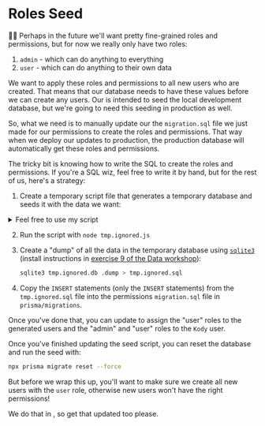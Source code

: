 # Roles Seed

<EpicVideo url="https://www.epicweb.dev/workshops/authentication-strategies-and-implementation/permissions/managing-roles-and-permissions" />

👨‍💼 Perhaps in the future we'll want pretty fine-grained roles and permissions,
but for now we really only have two roles:

1. `admin` - which can do anything to everything
2. `user` - which can do anything to their own data

We want to apply these roles and permissions to all new users who are created.
That means that our database needs to have these values before we can create
any users. Our <InlineFile file="prisma/seed.ts" /> is intended to seed the
local development database, but we're going to need this seeding in production
as well.

So, what we need is to manually update our the `migration.sql` file we just made
for our permissions to create the roles and permissions. That way when we deploy
our updates to production, the production database will automatically get these
roles and permissions.

The tricky bit is knowing how to write the SQL to create the roles and
permissions. If you're a SQL wiz, feel free to write it by hand, but for the
rest of us, here's a strategy:

1. Create a temporary script file that generates a temporary database and seeds
   it with the data we want:

<details>

<summary>Feel free to use my script</summary>

```tsx filename=tmp.ignored.js
import { PrismaClient } from '@prisma/client'
import { execaCommand } from 'execa'

const datasourceUrl = 'file:./tmp.ignored.db'
console.time('🗄️ Created database...')
await execaCommand('npx prisma migrate deploy', {
	stdio: 'inherit',
	env: { DATABASE_URL: datasourceUrl },
})
console.timeEnd('🗄️ Created database...')

const prisma = new PrismaClient({ datasourceUrl })

console.time('🔑 Created permissions...')
const entities = ['user', 'note']
const actions = ['create', 'read', 'update', 'delete']
const accesses = ['own', 'any']
for (const entity of entities) {
	for (const action of actions) {
		for (const access of accesses) {
			await prisma.permission.create({ data: { entity, action, access } })
		}
	}
}
console.timeEnd('🔑 Created permissions...')

console.time('👑 Created roles...')
await prisma.role.create({
	data: {
		name: 'admin',
		permissions: {
			connect: await prisma.permission.findMany({
				select: { id: true },
				where: { access: 'any' },
			}),
		},
	},
})
await prisma.role.create({
	data: {
		name: 'user',
		permissions: {
			connect: await prisma.permission.findMany({
				select: { id: true },
				where: { access: 'own' },
			}),
		},
	},
})
console.timeEnd('👑 Created roles...')

console.log('✅ all done')
```

</details>

2. Run the script with `node tmp.ignored.js`
3. Create a "dump" of all the data in the temporary database using
   [`sqlite3`](https://www.sqlite.org/download.html) (install instructions in
   [exercise 9 of the Data workshop](https://data.epicweb.dev/09)):

   ```sh
   sqlite3 tmp.ignored.db .dump > tmp.ignored.sql
   ```

4. Copy the `INSERT` statements (only the `INSERT` statements) from the
   `tmp.ignored.sql` file into the permissions `migration.sql` file in
   `prisma/migrations`.

Once you've done that, you can update <InlineFile file="prisma/seed.ts" />
to assign the "user" roles to the generated users and the "admin" and "user"
roles to the `Kody` user.

Once you've finished updating the seed script, you can reset the database and
run the seed with:

```sh nonumber
npx prisma migrate reset --force
```

But before we wrap this up, you'll want to make sure we create all new users
with the `user` role, otherwise new users won't have the right permissions!

We do that in <InlineFile file="app/utils/auth.server.ts" />, so get that
updated too please.
